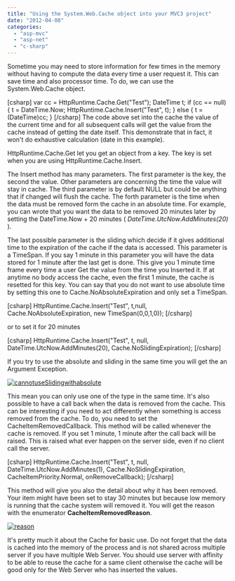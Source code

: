 ```yaml
---
title: "Using the System.Web.Cache object into your MVC3 project"
date: "2012-04-08"
categories: 
  - "asp-mvc"
  - "asp-net"
  - "c-sharp"
---
```


Sometime you may need to store information for few times in the memory without having to compute the data every time a user request it. This can save time and also processor time. To do, we can use the System.Web.Cache object.

\[csharp\] var cc = HttpRuntime.Cache.Get("Test"); DateTime t; if (cc == null) { t = DateTime.Now; HttpRuntime.Cache.Insert("Test", t); } else { t = (DateTime)cc; } \[/csharp\] The code above set into the cache the value of the current time and for all subsequent calls will get the value from the cache instead of getting the date itself. This demonstrate that in fact, it won't do exhaustive calculation (date in this example).

HttpRuntime.Cache.Get let you get an object from a key. The key is set when you are using HttpRuntime.Cache.Insert.

The Insert method has many parameters. The first parameter is the key, the second the value. Other parameters are concerning the time the value will stay in cache. The third parameter is by default NULL but could be anything that if changed will flush the cache. The forth parameter is the time when the data must be removed form the cache in an absolute time. For example, you can wrote that you want the data to be removed 20 minutes later by setting the DateTime.Now + 20 minutes ( _DateTime.UtcNow.AddMinutes(20)_ ).

The last possible parameter is the sliding which decide if it gives additional time to the expiration of the cache if the data is accessed. This parameter is a TimeSpan. If you say 1 minute in this parameter you will have the data stored for 1 minute after the last get is done. This give you 1 minute time frame every time a user Get the value from the time you Inserted it. If at anytime no body access the cache, even the first 1 minute, the cache is resetted for this key. You can say that you do not want to use absolute time by setting this one to Cache.NoAbsoluteExpiration and only set a TimeSpan.

\[csharp\] HttpRuntime.Cache.Insert("Test", t,null, Cache.NoAbsoluteExpiration, new TimeSpan(0,0,1,0)); \[/csharp\]

or to set it for 20 minutes

\[csharp\] HttpRuntime.Cache.Insert("Test", t, null, DateTime.UtcNow.AddMinutes(20), Cache.NoSlidingExpiration); \[/csharp\]

If you try to use the absolute and sliding in the same time you will get the an Argument Exception.

[![](http://patrickdesjardins.com/blog/wp-content/uploads/2012/04/cannotuseSlidingwithabsolute-400x138.png "cannotuseSlidingwithabsolute")](http://patrickdesjardins.com/blog/using-the-system-web-cache-object-into-your-mvc3-project/cannotuseslidingwithabsolute)

This mean you can only use one of the type in the same time. It's also possible to have a call back when the data is removed from the cache. This can be interesting if you need to act differently when something is access removed from the cache. To do, you need to set the CacheItemRemovedCallback. This method will be called whenever the cache is removed. If you set 1 minute, 1 minute after the call back will be raised. This is raised what ever happen on the server side, even if no client call the server.

\[csharp\] HttpRuntime.Cache.Insert("Test", t, null, DateTime.UtcNow.AddMinutes(1), Cache.NoSlidingExpiration, CacheItemPriority.Normal, onRemoveCallback); \[/csharp\]

This method will give you also the detail about why it has been removed. Your item might have been set to stay 30 minutes but because low memory is running that the cache system will removed it. You will get the reason with the enumerator **CacheItemRemovedReason**.

[![](http://patrickdesjardins.com/blog/wp-content/uploads/2012/04/reason-400x174.png "reason")](http://patrickdesjardins.com/blog/using-the-system-web-cache-object-into-your-mvc3-project/reason)

It's pretty much it about the Cache for basic use. Do not forget that the data is cached into the memory of the process and is not shared across multiple server if you have multiple Web Server. You should use server with affinity to be able to reuse the cache for a same client otherwise the cache will be good only for the Web Server who has inserted the values.
